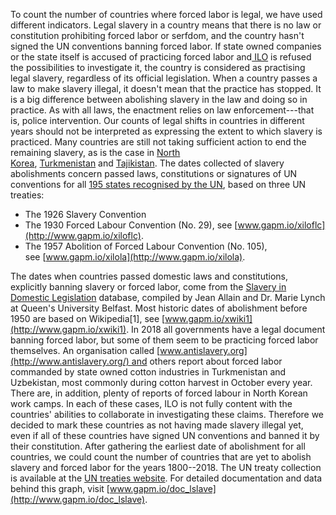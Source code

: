 To count the number of countries where forced labor is legal, we have used different indicators. Legal slavery in a country means that there is no law or constitution prohibiting forced labor or serfdom, and the country hasn't signed the UN conventions banning forced labor. If state owned companies or the state itself is accused of practicing forced labor and[ ILO](https://www.gapminder.org/data/documentation/legal-slavery/#ilo) is refused the possibilities to investigate it, the country is considered as practising legal slavery, regardless of its official legislation. When a country passes a law to make slavery illegal, it doesn't mean that the practice has stopped. It is a big difference between abolishing slavery in the law and doing so in practice. As with all laws, the enactment relies on law enforcement---that is, police intervention. Our counts of legal shifts in countries in different years should not be interpreted as expressing the extent to which slavery is practiced. Many countries are still not taking sufficient action to end the remaining slavery, as is the case in [North Korea](http://gapm.io/xilonkorea), [Turkmenistan](http://www.ilo.org/dyn/normlex/en/f?p=1000:11200:0::NO:11200:P11200_COUNTRY_ID:103551) and [Tajikistan](http://www.ilo.org/dyn/normlex/en/f?p=1000:11200:0::NO:11200:P11200_COUNTRY_ID:103547). The dates collected of slavery abolishments concern passed laws, constitutions or signatures of UN conventions for all [195 states recognised by the UN](https://www.gapminder.org/data/geo/), based on three UN treaties:

-   The 1926 Slavery Convention
-   The 1930 Forced Labour Convention (No. 29), see [www.gapm.io/xiloflc](http://www.gapm.io/xiloflc).
-   The 1957 Abolition of Forced Labour Convention (No. 105), see [www.gapm.io/xilola](http://www.gapm.io/xilola).

The dates when countries passed domestic laws and constitutions, explicitly banning slavery or forced labor, come from the [Slavery in Domestic Legislation](https://www.qub.ac.uk/slavery/?page=countries) database, compiled by Jean Allain and Dr. Marie Lynch at Queen's University Belfast. Most historic dates of abolishment before 1950 are based on Wikipedia[1], see [www.gapm.io/xwiki1](http://www.gapm.io/xwiki1). In 2018 all governments have a legal document banning forced labor, but some of them seem to be practicing forced labor themselves. An organisation called [www.antislavery.org](http://www.antislavery.org/) and others report about forced labor commanded by state owned cotton industries in Turkmenistan and Uzbekistan, most commonly during cotton harvest in October every year. There are, in addition, plenty of reports of forced labour in North Korean work camps. In each of these cases, ILO is not fully content with the countries' abilities to collaborate in investigating these claims. Therefore we decided to mark these countries as not having made slavery illegal yet, even if all of these countries have signed UN conventions and banned it by their constitution. After gathering the earliest date of abolishment for all countries, we could count the number of countries that are yet to abolish slavery and forced labor for the years 1800--2018. The UN treaty collection is available at the [UN treaties website](https://treaties.un.org/pages/ViewDetails.aspx?src=TREATY&mtdsg_no=XVIII-2&chapter=18&clang=_en). For detailed documentation and data behind this graph, visit [www.gapm.io/doc_lslave](http://www.gapm.io/doc_lslave).